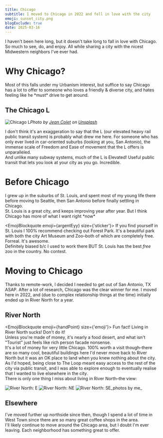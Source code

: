 ```yaml
---
title: Chicago
subtitle: I moved to Chicago in 2022 and fell in love with the city
emoji: sunset_city.png
blogExclude: true
date: 2025-03-16
---
```




I haven't been here long, but it doesn't take long to fall in love with Chicago. So much to see, do, and enjoy. All while sharing a city with the nicest Midwestern neighbors I've ever had.

# Why Chicago?
Most of this falls under my <TextDeco inline={true} url="/about/urbanism">Urbanism interest</TextDeco>, but suffice to say Chicago has a lot to offer to someone who loves a friendly & diverse city, and hates feeling like he \*must\* drive to get around.

## The Chicago L
<Image src={chicagoL} alt="Chicago L"/>_Photo by <a href="https://unsplash.com/@apchf">Jean Colet</a> on <a href="https://unsplash.com/photos/white-and-gray-train-rIRu0pmk9Dc">Unsplash</a>_

I don't think it's an exaggeration to say that the L (our elevated heavy rail public transit system) is probably what drew me here. For someone who has only ever lived in car-oriented suburbs (looking at you, San Antonio), the immense scale of Freedom and Ease of movement that the L offers is unparalleled.\
And unlike many subway systems, much of the L is Elevated! Useful public transit that lets you look at your city as you go. Incredible.

# Before Chicago
I grew up in the suburbs of St. Louis, and spent most of my young life there before moving to Seattle, then San Antonio before finally settling in Chicago.\
St. Louis is a great city, and keeps improving year after year. But I think Chicago has more of what I want right \*now\*

<EmojiBlockquote emoji={argentEyy} size={'sticker'}>
If you find yourself in St. Louis I 100% recommend checking out <TextDeco inline={true} url="https://en.wikipedia.org/wiki/Forest_Park_(St._Louis)">Forest Park</TextDeco>. It's a beautiful park with both the city Art Museum and Zoo–both of which are completely free. Forreal. It's awesome.\
Definitely biased b/c I used to work there BUT St. Louis has the best _free_ zoo in the country. No contest.
</EmojiBlockquote>

# Moving to Chicago
Thanks to remote-work, I decided I needed to get out of San Antonio, TX ASAP. After a lot of research, Chicago was the clear winner for me. I moved here in 2022, and (due to complex relationship things at the time) initially ended up in River North for a year.

## River North
<EmojiBlockquote emoji={handPoint} size={'emoji'}>
Fun fact! Living in River North sucks! Don't do it!\
Unless you're made of money, it's nearly a food desert, and what isn't "Tourist" just feels like rich person facade nonsense.
<br />
It's a lot of money for very little Chicago. 100% worth a visit though–there are so many cool, beautiful buildings here
</EmojiBlockquote>
I'd never move back to River North but it was an OK place to land when you knew nothing about the city. As I'd hoped, being close to <TextDeco inline={true} url="https://en.wikipedia.org/wiki/Chicago_Loop">The Loop</TextDeco> meant easy access to the rest of the city via public transit, and I was able to explore enough to eventually realise that I wanted to live elsewhere in the city.\
There is only one thing I miss about living in River North–the view:
<div className="flex flex-col not-prose gap-4">
    <Image src={riverNorth1} alt="River North: E" />
    <Image src={riverNorth2} alt="River North: NE" />
    <Image src={riverNorth3} alt="River North: SE" />_photos by me_
</div>

## Elsewhere
I've moved further up northside since then, though I spend a lot of time in West Town since there are so many great coffee shops in the area.\
I'll likely continue to move around the Chicago area, but I doubt I'm ever leaving. Each neighborhood has something great to offer.